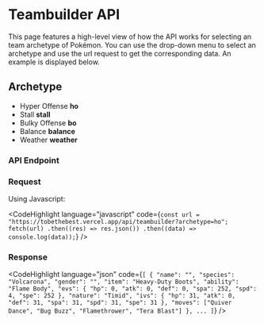 

# Teambuilder API

This page features a high-level view of how the API works for selecting an team archetype of Pokémon.
You can use the drop-down menu to select an archetype and use the url request to get the corresponding data.
An example is displayed below.

## Archetype

- Hyper Offense **ho**
- Stall **stall**
- Bulky Offense **bo**
- Balance **balance**
- Weather **weather**

### API Endpoint

<ArchetypeEndpoint />

### Request

Using Javascript:

<CodeHighlight
  language="javascript"
  code={`
const url = "https://tobethebest.vercel.app/api/teambuilder?archetype=ho";
fetch(url)
  .then((res) => res.json())
  .then((data) => console.log(data));
`}
/>

### Response

<CodeHighlight
  language="json"
  code={`
[
    {
      "name": "",
      "species": "Volcarona",
      "gender": "",
      "item": "Heavy-Duty Boots",
      "ability": "Flame Body",
      "evs": { "hp": 0, "atk": 0, "def": 0, "spa": 252, "spd": 4, "spe": 252 },
      "nature": "Timid",
      "ivs": { "hp": 31, "atk": 0, "def": 31, "spa": 31, "spd": 31, "spe": 31 },
      "moves": ["Quiver Dance", "Bug Buzz", "Flamethrower", "Tera Blast"]
    },
    ...
]
`}
/>
